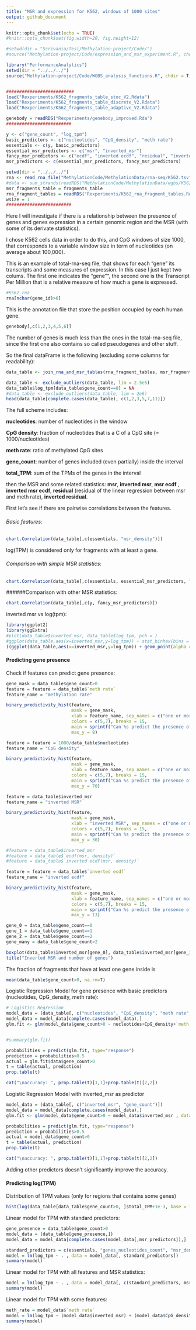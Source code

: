 ```yaml
---
title: "MSR and expression for K562, windows of 1000 sites"
output: github_document
---
```


```r
knitr::opts_chunk$set(echo = TRUE)
#knitr::opts_chunk$set(fig.width=20, fig.height=12) 

#setwd(dir = "Scrivania/Tesi/Methylation-project/Code/")
#source("Methylation-project/Code/expression_and_msr_experiment.R", chdir = T)
```



```r
library("PerformanceAnalytics")
setwd(dir = "../../../")
source("Methylation-project/Code/WGBS_analysis_functions.R", chdir = T)


##########################
load("Rexperiments/K562_fragments_table_stoc_V2.Rdata")
load("Rexperiments/K562_fragments_table_discrete_V2.Rdata")
load("Rexperiments/K562_fragments_table_adaptive_V2.Rdata")

genebody = readRDS("Rexperiments/genebody_improved.Rda")
#########################

y <- c("gene_count", "log_tpm")
basic_predictors <- c("nucleotides", "CpG_density", "meth rate")
essentials <- c(y, basic_predictors)
essential_msr_predictors <- c("msr", "inverted_msr")
fancy_msr_predictors <- c("ecdf", "inverted ecdf", "residual", "inverted_residual")
msr_predictors <- c(essential_msr_predictors, fancy_msr_predictors)
```


```r
setwd(dir = "../../../")
rna <- read_rna_file("MethylationCode/MethylationData/rna-seq/K562.tsv")
#data <- sum_strands(readRDS("MethylationCode/MethylationData/wgbs/K562.Rda"))
msr_fragments_table = fragments_table
rna_fragment_tables = readRDS("Rexperiments/K562_rna_fragment_tables.Rda")
wsize = 1
#########################
```

Here I will investigate if there is a relationship between the presence of genes and genes expression in a certain genomic region and the MSR (with some of its derivate statistics).

I chose K562 cells data in order to do this, and CpG windows of size 1000, that corresponds to a variable window size in term of nucleotides (on average about 100,000).


This is an example of total-rna-seq file, that shows for each "gene" its transcripts and some measures of expression. In this case I just kept two colums.
The first one indicates the "gene"", the second one is the Transcript Per Million that is a relative measure of how much a gene is expressed.

```r
#K562_rna
rna[nchar(gene_id)>6]
```

This is the annotation file that store the position occupied by each human gene.

```r
genebody[,c(1,2,3,4,5,6)]
```
The number of genes is much less than the ones in the total-rna-seq file, since the first one also contains so called pseudogenes and other stuff.



So the final dataFrame is the following (excluding some columns for readability):
```r
data_table <- join_rna_and_msr_tables(rna_fragment_tables, msr_fragments_table, wsize)

data_table <- exclude_outliers(data_table, lim = 2.5e5)
data_table$log_tpm[data_table$gene_count==0] = NA
#data_table <- exclude_outliers(data_table, lim = 2e6)
head(data_table[complete.cases(data_table), c(1,2,3,5,7,11)])
```

The full scheme includes:

**nucleotides**: number of nucleotides in the window

**CpG density**: fraction of nucleotides that is a C of a CpG site (= 1000/nucleotides)

**meth rate**: ratio of methylated CpG sites

**gene_count**: number of genes included (even partially) inside the interval

**total_TPM**: sum of the TPMs of the genes in the interval

then the MSR and some related statistics: 
**msr**, **inverted msr**, **msr ecdf **, **inverted msr ecdf**, **residual** (residual of the linear regression between msr and meth rate), **inverted residual**.



First let's see if there are pairwise correlations between the features.

###### Basic features:

```r
chart.Correlation(data_table[,c(essentials, "msr_density")])
```

log(TPM) is considered only for fragments with at least a gene.

###### Comparison with simple MSR statistics:
```r
chart.Correlation(data_table[,c(essentials, essential_msr_predictors, "msr_density")])
```

######Comparison with other MSR statistics:
```r
chart.Correlation(data_table[,c(y, fancy_msr_predictors)])
```

inverted msr vs log(tpm):
```r
library(ggplot2)
library(ggExtra)
#plot(data_table$inverted_msr, data_table$log_tpm, pch = )
#ggplot(data_table,aes(x=inverted_msr,y=log_tpm)) + stat_binhex(bins = 20) + scale_fill_viridis_c() + geom_point(shape = '.', col = 'white')
((ggplot(data_table,aes(x=inverted_msr,y=log_tpm)) + geom_point(alpha = 0.03)))
```


#### Predicting gene presence
Check if features can predict gene presence:

```r
gene_mask = data_table$gene_count>0
feature = feature = data_table$`meth rate`
feature_name = "methylation rate"

binary_predictivity_hist(feature,
                         mask = gene_mask,
                         xlab = feature_name, sep_names = c("one or more genes", "no genes"),
                         colors = c(5,7), breaks = 15,
                         main = sprintf("Can %s predict the presence of a gene?", feature_name),
                         max_y = 8)

```

```r

feature = feature = 1000/data_table$nucleotides
feature_name = "CpG density"

binary_predictivity_hist(feature,
                         mask = gene_mask,
                         xlab = feature_name, sep_names = c("one or more genes", "no genes"),
                         colors = c(5,7), breaks = 15,
                         main = sprintf("Can %s predict the presence of a gene?", feature_name),
                         max_y = 70)

```

```r

feature = data_table$inverted_msr
feature_name = "inverted MSR"

binary_predictivity_hist(feature,
                         mask = gene_mask,
                         xlab = "inverted MSR", sep_names = c("one or more genes", "no genes"),
                         colors = c(5,7), breaks = 15,
                         main = sprintf("Can %s predict the presence of a gene?", feature_name),
                         max_y = 30)

#feature = data_table$inverted_msr
#feature = data_table$`ecdf(msr, density)`
#feature = data_table$`inverted ecdf(msr, density)`
```

```r

feature = feature = data_table$`inverted ecdf`
feature_name = "inverted ecdf"

binary_predictivity_hist(feature,
                         mask = gene_mask,
                         xlab = feature_name, sep_names = c("one or more genes", "no genes"),
                         colors = c(5,7), breaks = 15,
                         main = sprintf("Can %s predict the presence of a gene?", feature_name),
                         max_y = 13)

```




```r

gene_0 = data_table$gene_count==0
gene_1 = data_table$gene_count==1
gene_2 = data_table$gene_count==2
gene_many = data_table$gene_count>2

boxplot(data_table$inverted_msr[gene_0], data_table$inverted_msr[gene_1], data_table$inverted_msr[gene_2], data_table$inverted_msr[gene_many], names = c("No genes", "one gene", "two genes", "more than 2 genes"), ylab = "inverted MSR")
title("Inverted MSR and number of genes")

```


The fraction of fragments that have at least one gene inside is
```r
mean(data_table$gene_count>0, na.rm=T)
```

Logistic Regression Model for gene presence with basic predictors (nucleotides, CpG_density, meth rate):

```r

# Logistics Regression
model_data = (data_table[, c("nucleotides", "CpG_density", "meth rate", "gene_count")])
model_data = model_data[complete.cases(model_data),]
glm.fit <- glm(model_data$gene_count>0 ~ nucleotides+CpG_density+`meth rate`, data = model_data, family = binomial)


#summary(glm.fit)

probabilities = predict(glm.fit, type="response")
prediction = probabilities>0.5
actual = glm.fit$data$gene_count>0
t = table(actual, prediction)
prop.table(t)

cat("\naccuracy: ", prop.table(t)[1,1]+prop.table(t)[2,2])
```


Logistic Regression Model with inverted_msr as predictor
```r
model_data = (data_table[, c("inverted_msr", "gene_count")])
model_data = model_data[complete.cases(model_data),]
glm.fit <- glm(model_data$gene_count>0 ~ model_data$inverted_msr , data = model_data, family = binomial)

probabilities = predict(glm.fit, type="response")
prediction = probabilities>0.5
actual = model_data$gene_count>0
t = table(actual, prediction)
prop.table(t)

cat("\naccuracy: ", prop.table(t)[1,1]+prop.table(t)[2,2])

```


Adding other predictors doesn't significantly improve the accuracy.


#### Predicting log(TPM)

Distribution of TPM values (only for regions that contains some genes)
```r

hist(log(data_table[data_table$gene_count>0, ]$total_TPM+1e-3, base = 10), xlab = "log(TPM + 1e-3)", main = "", breaks = 50)
```



Linear model for TPM with standard predictors:
```r
gene_presence = data_table$gene_count>0
model_data = (data_table[gene_presence,])
model_data = model_data[complete.cases(model_data[,msr_predictors]),]

standard_predictors = c(essentials, "genes_nucleotides_count", "msr_density")
model = lm(log_tpm ~ . , data = model_data[, standard_predictors])
summary(model)

```

Linear model for TPM with all features and MSR statistics:
```r
model = lm(log_tpm ~ . , data = model_data[, c(standard_predictors, msr_predictors)])
summary(model)
```


Linear model for TPM with some features:

```r

meth_rate = model_data$`meth rate`
model = lm(log_tpm ~ (model_data$inverted_msr) + (model_data$CpG_density) + (meth_rate) + (model_data$gene_count), data = model_data)
summary(model)
```





